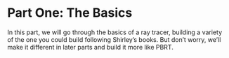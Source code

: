 # Part One: The Basics {#sec-p1-basic}

In this part, we will go through the basics of a ray tracer, building a variety of the one you could build following Shirley's books. But don't worry, we'll make it different in later parts and build it more like PBRT.
